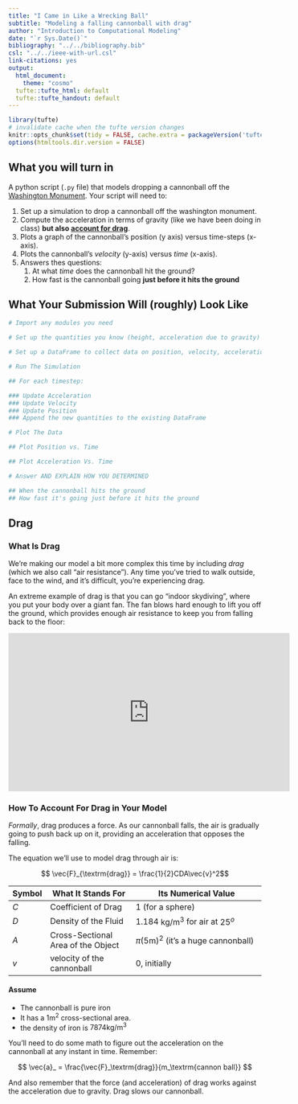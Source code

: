 ```yaml
---
title: "I Came in Like a Wrecking Ball"
subtitle: "Modeling a falling cannonball with drag"
author: "Introduction to Computational Modeling"
date: "`r Sys.Date()`"
bibliography: "../../bibliography.bib"
csl: "../../ieee-with-url.csl"
link-citations: yes
output:
  html_document:
    theme: "cosmo"
  tufte::tufte_html: default
  tufte::tufte_handout: default
---
```


```r
library(tufte)
# invalidate cache when the tufte version changes
knitr::opts_chunk$set(tidy = FALSE, cache.extra = packageVersion('tufte'))
options(htmltools.dir.version = FALSE)
```

## What you will turn in

A python script (`.py` file) that models dropping a cannonball off the [Washington Monument](https://en.wikipedia.org/wiki/Washington_Monument). Your script will need to:

1. Set up a simulation to drop a cannonball off the washington monument.
2. Compute the acceleration in terms of gravity (like we have been doing in class) **but also [account for drag](#accounting-for-drag)**. 
3. Plots a graph of the cannonball's position (y axis) versus time-steps (x-axis).
5. Plots the cannonball's *velocity* (y-axis) versus *time* (x-axis).
4. Answers thes questions: 
    1. At what *time* does the cannonball hit the ground?
    2. How fast is the cannonball going **just before it hits the ground**

## What Your Submission Will (roughly) Look Like

```python
# Import any modules you need

# Set up the quantities you know (height, acceleration due to gravity)

# Set up a DataFrame to collect data on position, velocity, acceleration, and time

# Run The Simulation

## For each timestep:

### Update Acceleration
### Update Velocity
### Update Position
### Append the new quantities to the existing DataFrame

# Plot The Data

## Plot Position vs. Time

## Plot Acceleration Vs. Time

# Answer AND EXPLAIN HOW YOU DETERMINED

## When the cannonball hits the ground
## How fast it's going just before it hits the ground
```

## Drag

### What Is Drag

We're making our model a bit more complex this time by including *drag* (which we also call "air resistance"). Any time you've tried to walk outside, face to the wind, and it's difficult, you're experiencing drag.

An extreme example of drag is that you can go "indoor skydiving", where you put your body over a giant fan. The fan blows hard enough to lift you off the ground, which provides enough air resistance to keep you from falling back to the floor:

<iframe width="560" height="315" src="https://www.youtube.com/embed/KnxUb7U2W3g?start=170" frameborder="0" allowfullscreen></iframe>

### How To Account For Drag in Your Model {.accounting-for-drag}

*Formally*, drag produces a force. As our cannonball falls, the air is gradually going to push back up on it, providing an acceleration that opposes the falling.

The equation we'll use to model drag through air is:

$$ \vec{F}_{\textrm{drag}} = \frac{1}{2}CDA\vec{v}^2$$

| Symbol | What It Stands For                 | Its Numerical Value                                  |
| ------ | ---------------------------------- | ---------------------------------------------------- |
| $C$    | Coefficient of Drag                | 1 (for a sphere)                                     |
| $D$    | Density of the Fluid               | 1.184 $\textrm{kg}/\textrm{m}^3$ for air at $25^{o}$ |
| $A$    | Cross-Sectional Area of the Object | $\pi(5\textrm{m})^2$ (it's a huge cannonball)        |
| $v$    | velocity of the cannonball         | 0, initially                                         |
#### Assume 

- The cannonball is pure iron 
- It has a $1\textrm{m}^2$ cross-sectional area. 
- the density of iron is $7874\textrm{kg} / \textrm{m}^3$

You'll need to do some math to figure out the acceleration on the cannonball at any instant in time. Remember:

$$ \vec{a}_ = \frac{\vec{F}_\textrm{drag}}{m_\textrm{cannon ball}} $$

And also remember that the force (and acceleration) of drag works against the acceleration due to gravity. Drag slows our cannonball.
